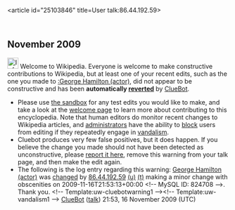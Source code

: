 <article id="25103846" title=User talk:86.44.192.59>
	<talkpage id="25103846" title="User talk:86.44.192.59">


== November 2009 ==
[[Image:Information.svg|left|25px]] Welcome to Wikipedia. Everyone is welcome to make constructive contributions to Wikipedia, but at least one of your recent edits, such as the one you made to [[:George Hamilton (actor)]], did not appear to be constructive and has been '''automatically [[Help:Reverting|reverted]]''' by [[User:ClueBot|ClueBot]]. 
* Please use [[Wikipedia:Sandbox|the sandbox]] for any test edits you would like to make, and take a look at the [[Wikipedia:Introduction|welcome page]] to learn more about contributing to this encyclopedia. Note that human editors do monitor recent changes to Wikipedia articles, and [[WP:ADMINS|administrators]] have the ability to [[WP:BLOCK|block]] users from editing if they repeatedly engage in [[WP:vandalism|vandalism]].
* Cluebot produces very few false positives, but it does happen. If you believe the change you made should not have been detected as unconstructive, please [[User:ClueBot/FalsePositives|report it here]], remove this warning from your talk page, and then make the edit again. 
* The following is the log entry regarding this warning: [[George Hamilton (actor)]] was [http://en.wikipedia.org/w/index.php?title=George+Hamilton+%28actor%29&amp;diff=326231545&amp;oldid=326230516 changed] by [[Special:Contributions/86.44.192.59|86.44.192.59]] [[User:86.44.192.59|(u)]] [[User talk:86.44.192.59|(t)]] making a minor change with obscenities on 2009-11-16T21:53:13+00:00 &lt;!-- MySQL ID: 824708 --&gt;. Thank you. &lt;!-- Template:uw-cluebotwarning1 --&gt;&lt;!-- Template:uw-vandalism1 --&gt; [[User:ClueBot|ClueBot]] ([[User talk:ClueBot|talk]]) 21:53, 16 November 2009 (UTC)
	</talkpage>
</article>